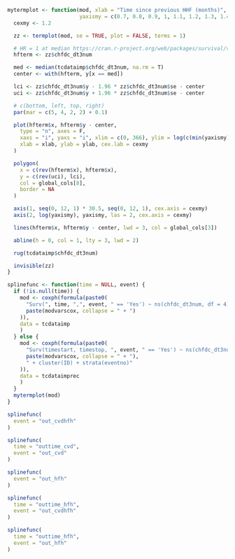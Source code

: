 
```r

mytermplot <- function(mod, xlab = "Time since previous HHF (months)", ylab = "Adjusted HR (95% CI)",
                       yaxismy = c(0.7, 0.8, 0.9, 1, 1.1, 1.2, 1.3, 1.4, 1.5)) {
  cexmy <- 1.2

  zz <- termplot(mod, se = TRUE, plot = FALSE, terms = 1)

  # HR = 1 at median https://cran.r-project.org/web/packages/survival/vignettes/splines.pdf
  hfterm <- zz$chfdc_dt3num

  med <- median(tcdataimp$chfdc_dt3num, na.rm = T)
  center <- with(hfterm, y[x == med])

  lci <- zz$chfdc_dt3num$y - 1.96 * zz$chfdc_dt3num$se - center
  uci <- zz$chfdc_dt3num$y + 1.96 * zz$chfdc_dt3num$se - center

  # c(bottom, left, top, right)
  par(mar = c(5, 4, 2, 2) + 0.1)

  plot(hfterm$x, hfterm$y - center,
    type = "n", axes = F,
    xaxs = "i", yaxs = "i", xlim = c(0, 366), ylim = log(c(min(yaxismy), max(yaxismy))),
    xlab = xlab, ylab = ylab, cex.lab = cexmy
  )

  polygon(
    x = c(rev(hfterm$x), hfterm$x),
    y = c(rev(uci), lci),
    col = global_cols[8],
    border = NA
  )

  axis(1, seq(0, 12, 1) * 30.5, seq(0, 12, 1), cex.axis = cexmy)
  axis(2, log(yaxismy), yaxismy, las = 2, cex.axis = cexmy)

  lines(hfterm$x, hfterm$y - center, lwd = 3, col = global_cols[3])

  abline(h = 0, col = 1, lty = 3, lwd = 2)

  rug(tcdataimp$chfdc_dt3num)

  invisible(zz)
}

splinefunc <- function(time = NULL, event) {
  if (!is.null(time)) {
    mod <- coxph(formula(paste0(
      "Surv(", time, ",", event, " == 'Yes') ~ ns(chfdc_dt3num, df = 4) + ",
      paste(modvarscox, collapse = " + ")
    )),
    data = tcdataimp
    )
  } else {
    mod <- coxph(formula(paste0(
      "Surv(timestart, timestop, ", event, " == 'Yes') ~ ns(chfdc_dt3num, df = 4) + ",
      paste(modvarscox, collapse = " + "),
      " + cluster(ID) + strata(eventno)"
    )),
    data = tcdataimprec
    )
  }
  mytermplot(mod)
}
```

```r
splinefunc(
  event = "out_cvdhfh"
)
```

```r
splinefunc(
  time = "outtime_cvd",
  event = "out_cvd"
)
```

```r
splinefunc(
  event = "out_hfh"
)
```

```r
splinefunc(
  time = "outtime_hfh",
  event = "out_cvdhfh"
)
```
  
```r
splinefunc(
  time = "outtime_hfh",
  event = "out_hfh"
)
```
